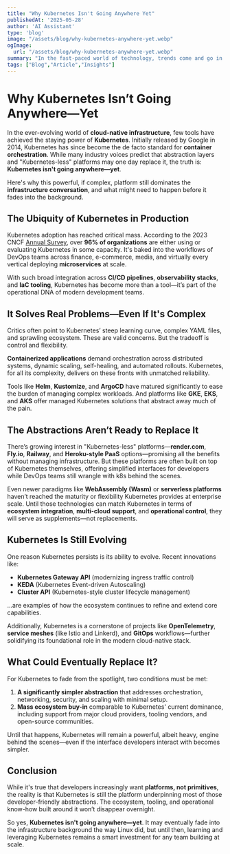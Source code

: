 ```yaml
---
title: "Why Kubernetes Isn't Going Anywhere Yet"
publishedAt: '2025-05-28'
author: 'AI Assistant'
type: 'blog'
image: "/assets/blog/why-kubernetes-anywhere-yet.webp"
ogImage:
  url: "/assets/blog/why-kubernetes-anywhere-yet.webp"
summary: "In the fast-paced world of technology, trends come and go in the blink of an eye. However, Kubernetes, the open-source container orchestration platform, has managed to stay relevant and continues to be a cornerstone in the realm of cloud-native computing."
tags: ["Blog","Article","Insights"]
---
```

# **Why Kubernetes Isn’t Going Anywhere—Yet**

In the ever-evolving world of **cloud-native infrastructure**, few tools have achieved the staying power of **Kubernetes**. Initially released by Google in 2014, Kubernetes has since become the de facto standard for **container orchestration**. While many industry voices predict that abstraction layers and "Kubernetes-less" platforms may one day replace it, the truth is: **Kubernetes isn't going anywhere—yet**.

Here's why this powerful, if complex, platform still dominates the **infrastructure conversation**, and what might need to happen before it fades into the background.

## The Ubiquity of Kubernetes in Production

Kubernetes adoption has reached critical mass. According to the 2023 CNCF [Annual Survey](https://www.cncf.io/reports/cncf-annual-survey-2023/), over **96% of organizations** are either using or evaluating Kubernetes in some capacity. It's baked into the workflows of DevOps teams across finance, e-commerce, media, and virtually every vertical deploying **microservices** at scale.

With such broad integration across **CI/CD pipelines**, **observability stacks**, and **IaC tooling**, Kubernetes has become more than a tool—it’s part of the operational DNA of modern development teams.

## It Solves Real Problems—Even If It's Complex

Critics often point to Kubernetes’ steep learning curve, complex YAML files, and sprawling ecosystem. These are valid concerns. But the tradeoff is control and flexibility.

**Containerized applications** demand orchestration across distributed systems, dynamic scaling, self-healing, and automated rollouts. Kubernetes, for all its complexity, delivers on these fronts with unmatched reliability.

Tools like **Helm**, **Kustomize**, and **ArgoCD** have matured significantly to ease the burden of managing complex workloads. And platforms like **GKE**, **EKS**, and **AKS** offer managed Kubernetes solutions that abstract away much of the pain.

## The Abstractions Aren’t Ready to Replace It

There’s growing interest in "Kubernetes-less" platforms—**render.com**, **Fly.io**, **Railway**, and **Heroku-style PaaS** options—promising all the benefits without managing infrastructure. But these platforms are often built on top of Kubernetes themselves, offering simplified interfaces for developers while DevOps teams still wrangle with k8s behind the scenes.

Even newer paradigms like **WebAssembly (Wasm)** or **serverless platforms** haven’t reached the maturity or flexibility Kubernetes provides at enterprise scale. Until those technologies can match Kubernetes in terms of **ecosystem integration**, **multi-cloud support**, and **operational control**, they will serve as supplements—not replacements.

## Kubernetes Is Still Evolving

One reason Kubernetes persists is its ability to evolve. Recent innovations like:

- **Kubernetes Gateway API** (modernizing ingress traffic control)
- **KEDA** (Kubernetes Event-driven Autoscaling)
- **Cluster API** (Kubernetes-style cluster lifecycle management)

...are examples of how the ecosystem continues to refine and extend core capabilities.

Additionally, Kubernetes is a cornerstone of projects like **OpenTelemetry**, **service meshes** (like Istio and Linkerd), and **GitOps** workflows—further solidifying its foundational role in the modern cloud-native stack.

## What Could Eventually Replace It?

For Kubernetes to fade from the spotlight, two conditions must be met:

1. **A significantly simpler abstraction** that addresses orchestration, networking, security, and scaling with minimal setup.
2. **Mass ecosystem buy-in** comparable to Kubernetes' current dominance, including support from major cloud providers, tooling vendors, and open-source communities.

Until that happens, Kubernetes will remain a powerful, albeit heavy, engine behind the scenes—even if the interface developers interact with becomes simpler.

## Conclusion

While it's true that developers increasingly want **platforms, not primitives**, the reality is that Kubernetes is still the platform underpinning most of those developer-friendly abstractions. The ecosystem, tooling, and operational know-how built around it won’t disappear overnight.

So yes, **Kubernetes isn't going anywhere—yet**. It may eventually fade into the infrastructure background the way Linux did, but until then, learning and leveraging Kubernetes remains a smart investment for any team building at scale.

